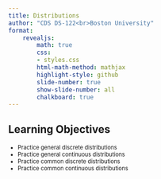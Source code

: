 ```yaml
---
title: Distributions  
author: "CDS DS-122<br>Boston University"
format: 
    revealjs:
        math: true
        css: 
        - styles.css
        html-math-method: mathjax
        highlight-style: github
        slide-number: true
        show-slide-number: all
        chalkboard: true 
---
```


## Learning Objectives
:::{style="font-size: .8em"}

- Practice general discrete distributions
- Practice general continuous distributions
- Practice common discrete distributions
- Practice common continuous distributions

:::
